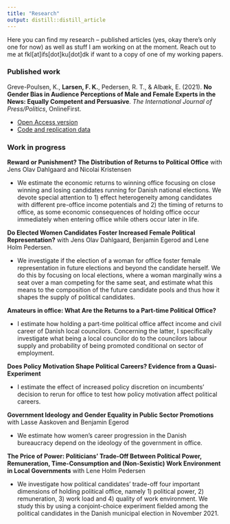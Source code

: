 ```yaml
---
title: "Research"
output: distill::distill_article
---
```


Here you can find my research -- published articles (yes, okay there's only one for now) as well as stuff I am working on at the moment. Reach out to me at fkl[at]ifs[dot]ku[dot]dk if want to a copy of one of my working papers.

<p>

### Published work

Greve-Poulsen, K., **Larsen, F. K.**, Pedersen, R. T., & Albæk, E. (2021). **No Gender Bias in Audience Perceptions of Male and Female Experts in the News: Equally Competent and Persuasive**. *The International Journal of Press/Politics*, OnlineFirst.

* [Open Access version](https://portal.findresearcher.sdu.dk/en/publications/no-gender-bias-in-audience-perceptions-of-male-and-female-experts)
* [Code and replication data](https://t.co/VNDcuQ8Lnz)

<p>

### Work in progress 

__Reward or Punishment? The Distribution of Returns to Political Office__ with Jens Olav Dahlgaard and Nicolai Kristensen

* We estimate the economic returns to winning office focusing on close winning and losing candidates running for Danish national elections. We devote special attention to 1) effect heterogeneity among candidates with different pre-office income potentials and 2) the timing of returns to office, as some economic consequences of holding office occur immediately when entering office while others occur later in life.

<p>

__Do Elected Women Candidates Foster Increased Female Political Representation?__
with Jens Olav Dahlgaard, Benjamin Egerod and Lene Holm Pedersen.

* We investigate if the election of a woman for office foster female representation in future elections and beyond the candidate herself. We do this by focusing on local elections, where a woman marginally wins a seat over a man competing for the same seat, and estimate what this means to the composition of the future candidate pools and thus how it shapes the supply of political candidates.

<p>

__Amateurs in office: What Are the Returns to a Part-time Political Office?__

* I estimate how holding a part-time political office affect income and civil career of Danish local councilors. Concerning the latter, I specifically investigate what being a local councilor do to the councilors labour supply and probability of being promoted conditional on sector of employment.

<p>

__Does Policy Motivation Shape Political Careers? Evidence from a Quasi-Experiment__

* I estimate the effect of increased policy discretion on incumbents' decision to rerun for office to test how policy motivation affect political careers.

<p>

__Government Ideology and Gender Equality in Public Sector Promotions__ with Lasse Aaskoven and Benjamin Egerod

* We estimate how women’s career progression in the Danish bureaucracy depend on the ideology of the government in office.

<p>

__The Price of Power: Politicians’ Trade-Off Between Political Power, Remuneration, Time-Consumption and (Non-Sexistic) Work Environment in Local Governments__ with Lene Holm Pedersen

* We investigate how political candidates' trade-off four important dimensions of holding political office, namely 1) political power, 2) remuneration, 3) work load and 4) quality of work environment. We study this by using a conjoint-choice experiment fielded among the political candidates in the Danish municipal election in November 2021.
